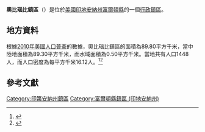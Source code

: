 {{noteTA
|G1=USState
|G2=地名
|G3=Unit
}}
{{Infobox settlement
|official_name            = 奧比瑙比鎮區
|native_name = Aubbeenaubbee Township
|settlement_type          = [[行政鎮區|行政鎮區]]
|image_skyline            = 
|imagesize                = 
|image_map                = Map highlighting Aubbeenaubbee Township, Fulton County, Indiana.svg
|mapsize                  = 250px
|pushpin_map  =USA Indiana
|pushpin_label = 奧比瑙比鎮區
|pushpin_label_position   = top
|pushpin_map_caption      = 奧比瑙比鎮區在印地安納州的位置
|subdivision_type         = [[世界政區索引|國家]]
|subdivision_type1        = [[美国州份|州份]]
|subdivision_type2        = [[印地安納州行政区划|縣]]
|subdivision_name         = [[美国|美国]]
|subdivision_name1        = [[印地安納州|印地安納州]]
|subdivision_name2        = [[富爾頓縣_(印地安納州)|富爾頓縣]]
|elevation_ft             = 741
|elevation_m              = 226
|timezone                 = [[北美东部時區|北美东部時區]]
|area_total_km2           = 89.80
|area_land_km2            = 89.30
|area_water_km2           = 0.50
|area_total_sq_mi         = 
|area_land_sq_mi          = 
|area_water_sq_mi         = 
|population_as_of         = [[2010年美國人口普查|2010]]
|population_footnotes     = 
|population_total         = 1448
|population_density_km2   = auto
|population_density_sq_mi = auto
|utc_offset               = -5
|coordinates              = {{coord|41|09|00|N|86|25|00|W|type:city_region:US-AL_source:GNS-enwiki|display=inline,title}}
| coor_pinpoint           = 
| coordinates_footnotes   = 
|timezone_DST             = EDT
|utc_offset_DST           = -4
|postal_code_type         = [[美國郵區編號|郵區編號]]
|postal_code              = 
|area_code                = {{link-en|电话区号574|Area code 574|574}}
|blank_name = [[地名信息系统|GNIS ID]]
|blank_info = 453053
}}
'''奧比瑙比鎮區'''（{{lang-en|Aubbeenaubbee Township}}）是位於[[美國|美國]][[印地安納州|印地安納州]][[富爾頓縣_(印地安納州)|富爾頓縣]]的一個[[行政鎮區|行政鎮區]]。

== 地方資料 ==
根據[[2010年美國人口普查|2010年美國人口普查]]的數據，奧比瑙比鎮區的面積為89.80平方千米，當中陸地面積為89.30平方千米，而水域面積為0.50平方千米。當地共有人口1448人，而人口密度為每平方千米16.12人。<ref name="GR8">{{cite web|url=http://factfinder2.census.gov|publisher=[[美国人口调查局|美国人口调查局]]|accessdate=2011-05-14|title=American FactFinder|archive-date=2013-09-11|archive-url=https://web.archive.org/web/20130911234518/http://factfinder2.census.gov/|dead-url=no}}</ref><ref>{{cite web|url=https://www.citypopulation.de/en/usa/illinois/admin/|title=USA: Illinois (Counties and Townships) - City Population|access-date=2020-07-15|archive-date=2020-04-22|archive-url=https://web.archive.org/web/20200422090607/https://www.citypopulation.de/en/usa/illinois/admin/|dead-url=no}}</ref>

== 參考文獻 ==
{{reflist}}

{{富爾頓縣 (印地安納州)}}

{{DEFAULTSORT:Aubbeenaubbee Township}}
[[Category:印第安納州鎮區|Category:印第安納州鎮區]]
[[Category:富爾頓縣鎮區_(印地安納州)|Category:富爾頓縣鎮區 (印地安納州)]]

{{Indiana-geo-stub}}
